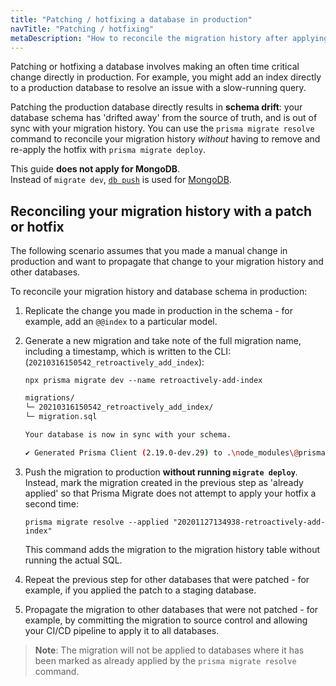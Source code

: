 ```yaml
---
title: "Patching / hotfixing a database in production"
navTitle: "Patching / hotfixing"
metaDescription: "How to reconcile the migration history after applying a hotfix or patch to a production environment."
---
```


<TopBlock>

Patching or hotfixing a database involves making an often time critical change directly in production. For example, you might add an index directly to a production database to resolve an issue with a slow-running query.

Patching the production database directly results in **schema drift**: your database schema has 'drifted away' from the source of truth, and is out of sync with your migration history. You can use the `prisma migrate resolve` command to reconcile your migration history _without_ having to remove and re-apply the hotfix with `prisma migrate deploy`.

<Admonition type="info">

This guide **does not apply for MongoDB**.<br />
Instead of `migrate dev`, [`db push`](/concepts/components/prisma-migrate/db-push) is used for [MongoDB](/concepts/database-connectors/mongodb).

</Admonition>

</TopBlock>

## Reconciling your migration history with a patch or hotfix

The following scenario assumes that you made a manual change in production and want to propagate that change to your migration history and other databases.

To reconcile your migration history and database schema in production:

<!-- prettier-ignore-start -->

1. Replicate the change you made in production in the schema - for example, add an `@@index` to a particular model.
1. Generate a new migration and take note of the full migration name, including a timestamp, which is written to the CLI:(`20210316150542_retroactively_add_index`):

   <CodeWithResult expanded={true}>
   <cmd>

   ```terminal
   npx prisma migrate dev --name retroactively-add-index
   ```

   </cmd>
   <cmdResult>

    ```bash no-copy
    migrations/
    └─ 20210316150542_retroactively_add_index/
    └─ migration.sql

    Your database is now in sync with your schema.

    ✔ Generated Prisma Client (2.19.0-dev.29) to .\node_modules\@prisma\client in 190ms
    ```

   </cmdResult>
   </CodeWithResult>

1. Push the migration to production **without running `migrate deploy`**. Instead, mark the migration created in the previous step as 'already applied' so that Prisma Migrate does not attempt to apply your hotfix a second time:

   ```terminal
   prisma migrate resolve --applied "20201127134938-retroactively-add-index"
   ```

   This command adds the migration to the migration history table without running the actual SQL.

1. Repeat the previous step for other databases that were patched - for example, if you applied the patch to a staging database.

1. Propagate the migration to other databases that were not patched - for example, by committing the migration to source control and allowing your CI/CD pipeline to apply it to all databases.

<!-- prettier-ignore-end -->

> **Note**: The migration will not be applied to databases where it has been marked as already applied by the `prisma migrate resolve` command.

